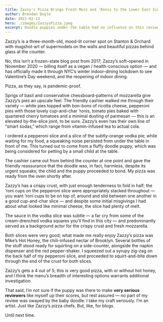 ```yaml
---
title: Zazzy's Pizza Brings Fresh Mozz and 'Ronis to the Lower East Side
author: Brendan Doyle
date: 2021-02-13
hero: ./images/ZazzysPizza.jpeg
excerpt: Doodle puppies under the table had no influence on this review.
---
```

Zazzy’s is a three-month-old, mood-lit corner spot on Stanton & Orchard with mugshot-art of supermodels on the walls and beautiful pizzas behind glass at the counter.

No, this isn’t a frozen-state blog post from 2017; Zazzy’s soft-opened in November 2020 — billing itself as a vegan / health-conscious option — and has officially made it through NYC’s winter indoor-dining lockdown to see Valentine’s Day weekend, and the reopening of indoor dining.

Pizza, as they say, is pandemic-proof.

Sprigs of basil and conservative chessboard-patterns of mozzarella give Zazzy’s pies an upscale feel. The friendly cashier walked me through their variety — white pies topped with bon-bons of ricotta cheese, pepperoni pies with those lovely cup-and-char ‘ronis, tomato pies baked with quartered cherry tomatoes and a minimal dusting of parmesan — this is an elevated by-the-slice joint, to be sure. Zazzy’s even has their own line of “smart sodas,” which range from vitamin-infused tea to actual cola.

I ordered a pepperoni slice and a slice of the subtly-orange vodka pie; while waiting for my food, a squeaking noise persisted from under the table in front of me. This turned out to come from a fluffy doodle puppy, which was being considered for petting by a small child at the table.

The cashier came out from behind the counter at one point and gave the friendly reassurance that the doodle was, in fact, harmless, despite its urgent squeaks; the child and the puppy proceeded to bond. My pizza was ready from the oven shortly after.

Zazzy’s has a crispy crust, with just enough tenderness to fold in half; the ‘roni cups on the pepperoni slice were appropriately stacked throughout — you want ‘roni cups to be on top of, around and slid between one another in a good cup-and-char slice — and despite some initial misgivings I had about what looked like minimal cheese, the slice had plenty of melt.

The sauce in the vodka slice was subtle — a far cry from some of the cream-drenched vodka squares you’ll find in this city — and predominantly served as a background actor for the crispy crust and fresh mozzarella.

Both slices were very good; what made me really enjoy Zazzy’s pizza was Mike’s Hot Honey, the chili-infused nectar of Brooklyn. Several bottles of the stuff stood ready for squirting on a side-counter, alongside the napkin dispenser and the red pepper-shaker. I squeezed out a syrupy zig-zag on the back half of my pepperoni slice, and proceeded to squirt-and-bite down through the end of the crust for both slices.

Zazzy’s gets a 4 out of 5; this is very good pizza, with or without hot honey, and I think the menu’s breadth of interesting options warrants additional investigation.

That said, I’m not sure if the puppy was there to make **very serious reviewers** like myself up their scores, but rest assured — no part of my review was swayed by the baby doodle. I take my craft seriously. I’m an artist. Just like Zazzy’s pizza chefs. But, like, for blogs.

Until next time.